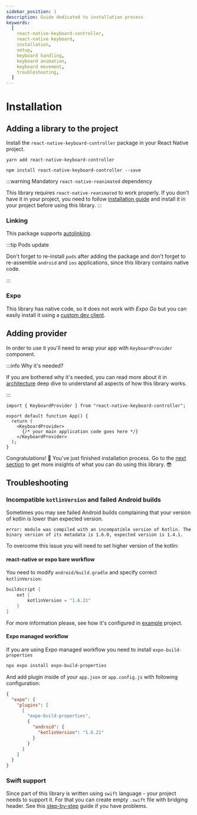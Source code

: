 ```yaml
---
sidebar_position: 1
description: Guide dedicated to installation process
keywords:
  [
    react-native-keyboard-controller,
    react-native keyboard,
    installation,
    setup,
    keyboard handling,
    keyboard animation,
    keyboard movement,
    troubleshooting,
  ]
---
```



# Installation

## Adding a library to the project

Install the `react-native-keyboard-controller` package in your React Native project.

<Tabs>
<TabItem value="yarn" label="YARN" default>

```shell
yarn add react-native-keyboard-controller
```

</TabItem>
<TabItem value="npm" label="NPM">

```shell
npm install react-native-keyboard-controller --save
```

</TabItem>
</Tabs>

:::warning Mandatory `react-native-reanimated` dependency

This library requires `react-native-reanimated` to work properly. If you don't have it in your project, you need to follow [installation guide](https://docs.swmansion.com/react-native-reanimated/docs/fundamentals/getting-started/#installation) and install it in your project before using this library.
:::

### Linking

This package supports [autolinking](https://github.com/react-native-community/cli/blob/master/docs/autolinking.md).

:::tip Pods update

Don't forget to re-install `pods` after adding the package and don't forget to re-assemble `android` and `ios` applications, since this library contains native code.

:::

### Expo

This library has native code, so it does not work with _Expo Go_ but you can easily install it using a [custom dev client](https://docs.expo.dev/development/getting-started/).

## Adding provider

In order to use it you'll need to wrap your app with `KeyboardProvider` component.

:::info Why it's needed?

If you are bothered why it's needed, you can read more about it in [architecture](./recipes/platform-differences.md) deep dive to understand all aspects of how this library works.

:::

```tsx
import { KeyboardProvider } from "react-native-keyboard-controller";

export default function App() {
  return (
    <KeyboardProvider>
      {/* your main application code goes here */}
    </KeyboardProvider>
  );
}
```

Congratulations! 🎉 You've just finished installation process. Go to the [next section](./guides/first-animation.md) to get more insights of what you can do using this library. 😎

## Troubleshooting

### Incompatible `kotlinVersion` and failed Android builds

Sometimes you may see failed Android builds complaining that your version of kotlin is lower than expected version.

`error: module was compiled with an incompatible version of Kotlin. The binary version of its metadata is 1.6.0, expected version is 1.4.1.`

To overcome this issue you will need to set higher version of the kotlin:

#### react-native or expo bare workflow

You need to modify `android/build.gradle` and specify correct `kotlinVersion`:

```java
buildscript {
    ext {
        kotlinVersion = "1.6.21"
    }
}
```

For more information please, see how it's configured in [example](https://github.com/kirillzyusko/react-native-keyboard-controller/blob/9d0e63712a2f55dab0f6f3f95398567bb9ca1efa/example/android/build.gradle#L9) project.

#### Expo managed workflow

If you are using Expo managed workflow you need to install `expo-build-properties`

```sh
npx expo install expo-build-properties
```

And add plugin inside of your `app.json` or `app.config.js` with following configuration:

```json
{
  "expo": {
    "plugins": [
      [
        "expo-build-properties",
        {
          "android": {
            "kotlinVersion": "1.6.21"
          }
        }
      ]
    ]
  }
}
```

### Swift support

Since part of this library is written using `swift` language - your project needs to support it. For that you can create empty `.swift` file with bridging header. See this [step-by-step](https://stackoverflow.com/a/56176956/9272042) guide if you have problems.
